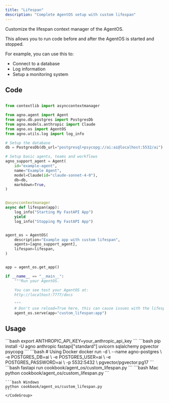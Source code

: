 ```yaml
---
title: "Lifespan"
description: "Complete AgentOS setup with custom lifespan"
---
```


Customize the lifespan context manager of the AgentOS.

This allows you to run code before and after the AgentOS is started and stopped.

For example, you can use this to:

- Connect to a database
- Log information
- Setup a monitoring system

## Code

```python cookbook/agent_os/custom_lifespan.py

from contextlib import asynccontextmanager

from agno.agent import Agent
from agno.db.postgres import PostgresDb
from agno.models.anthropic import Claude
from agno.os import AgentOS
from agno.utils.log import log_info

# Setup the database
db = PostgresDb(db_url="postgresql+psycopg://ai:ai@localhost:5532/ai")

# Setup basic agents, teams and workflows
agno_support_agent = Agent(
    id="example-agent",
    name="Example Agent",
    model=Claude(id="claude-sonnet-4-0"),
    db=db,
    markdown=True,
)


@asynccontextmanager
async def lifespan(app):
    log_info("Starting My FastAPI App")
    yield
    log_info("Stopping My FastAPI App")


agent_os = AgentOS(
    description="Example app with custom lifespan",
    agents=[agno_support_agent],
    lifespan=lifespan,
)


app = agent_os.get_app()

if __name__ == "__main__":
    """Run your AgentOS.

    You can see test your AgentOS at:
    http://localhost:7777/docs

    """
    # Don't use reload=True here, this can cause issues with the lifespan
    agent_os.serve(app="custom_lifespan:app")

```

## Usage

<Steps>
  <Snippet file="create-venv-step.mdx" />

  <Step title="Set Environment Variables">
    ```bash
    export ANTHROPIC_API_KEY=your_anthropic_api_key
    ```
  </Step>

  <Step title="Install libraries">
    ```bash
    pip install -U agno anthropic fastapi["standard"] uvicorn sqlalchemy pgvector psycopg
    ```
  </Step>

  <Step title="Setup PostgreSQL Database">
    ```bash
    # Using Docker
    docker run -d \
      --name agno-postgres \
      -e POSTGRES_DB=ai \
      -e POSTGRES_USER=ai \
      -e POSTGRES_PASSWORD=ai \
      -p 5532:5432 \
      pgvector/pgvector:pg17
    ```
  </Step>

  <Step title="Run Example with FastAPI CLI">
    ```bash
    fastapi run cookbook/agent_os/custom_lifespan.py
    ```
  </Step>

  <Step title="Run Example with Python">
    <CodeGroup>
    ```bash Mac
    python cookbook/agent_os/custom_lifespan.py
    ```

    ```bash Windows
    python cookbook/agent_os/custom_lifespan.py
    ```
    </CodeGroup>
  </Step>
</Steps>
